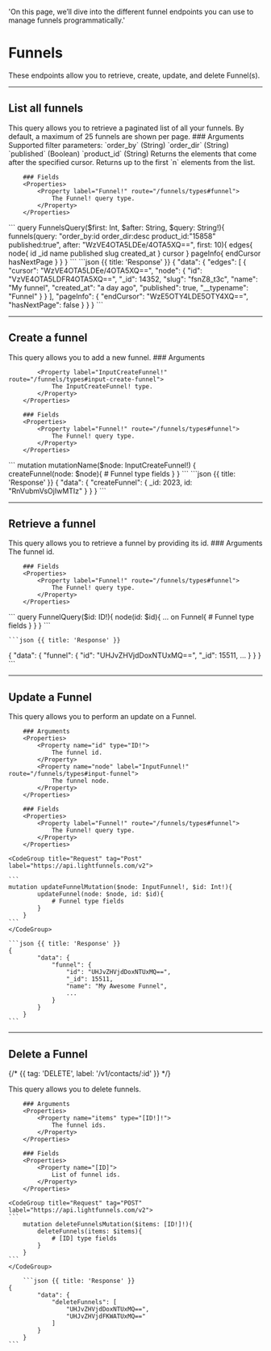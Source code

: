   'On this page, we’ll dive into the different funnel endpoints you can use to manage funnels programmatically.'

# Funnels

These endpoints allow you to retrieve, create, update, and delete Funnel(s).	

---

## List all funnels

<Row>
  <Col>
    This query allows you to retrieve a paginated list of all your funnels. By default, a maximum of 25 funnels are shown per page.
		### Arguments 
		<Properties> 
			<Property name="query" type="String!">
				Supported filter parameters:
				`order_by` (String)
				`order_dir` (String)
				`published` (Boolean)
				`product_id` (String)
			</Property>
			<Property name="after" type="String">
				Returns the elements that come after the specified cursor.
			</Property>
			<Property name="first" type="String">
				Returns up to the first `n` elements from the list.
			</Property>
		</Properties>	

		### Fields 
		<Properties>	
			<Property label="Funnel!" route="/funnels/types#funnel">
				The Funnel! query type.
			</Property>
		</Properties>	

  </Col>
  <Col sticky>
    <CodeGroup title="Request" tag="POST" label="https://api.lightfunnels.com/v2">
			```
			query FunnelsQuery($first: Int, $after: String, $query: String!){
				funnels(query: "order_by:id order_dir:desc product_id:"15858" published:true", after: "WzVE4OTA5LDEe/4OTA5XQ==", first: 10){
					edges{
						node{
							id
							_id
							name
							published
							slug
							created_at
						}
						cursor
					}
					pageInfo{
						endCursor
						hasNextPage
					}
				}
			}
    	```
    </CodeGroup>
    ```json {{ title: 'Response' }}
    {
			"data": {
				"edges": [
					{
						"cursor": "WzVE4OTA5LDEe/4OTA5XQ==",
						"node": {
							"id": "VzVE4OTA5LDFR4OTA5XQ==",
							"_id": 14352,
							"slug": "fsnZ8_t3c",
							"name": "My funnel",
							"created_at": "a day ago",
							"published": true,
							"__typename": "Funnel"
						}
					}
				],
				"pageInfo": {
					"endCursor": "WzE5OTY4LDE5OTY4XQ==",
					"hasNextPage": false
				}
			}
		}
    ```
  </Col>
</Row>

---

## Create a funnel 

<Row>
  <Col>
    This query allows you to add a new funnel.
		### Arguments 
		<Properties> 
			
			<Property label="InputCreateFunnel!" route="/funnels/types#input-create-funnel">
				The InputCreateFunnel! type.
			</Property>
		</Properties>	

		### Fields 
		<Properties>	
			<Property label="Funnel!" route="/funnels/types#funnel">
				The Funnel! query type.
			</Property>
		</Properties>	
		
  </Col>
  <Col sticky>
    <CodeGroup title="Request" tag="POST" label="https://api.lightfunnels.com/v2">
			```
			mutation mutationName($node: InputCreateFunnel!) {
				createFunnel(node: $node){
					# Funnel type fields
				}
			}
			```
    </CodeGroup>
    ```json {{ title: 'Response' }}
    {
			"data": {
				"createFunnel": {
					_id: 2023, 
					id: "RnVubmVsOjIwMTIz"
				}
			}
		}
    ```
  </Col>
</Row>

---

## Retrieve a funnel

<Row>
  <Col>
    This query allows you to retrieve a funnel by providing its id.
		### Arguments 
		<Properties> 
			<Property name="id" type="ID!">
				The funnel id.
			</Property>
		</Properties>	

		### Fields 
		<Properties>	
			<Property label="Funnel!" route="/funnels/types#funnel">
				The Funnel! query type.
			</Property>
		</Properties>

  </Col>
  <Col sticky>
    <CodeGroup title="Request" tag="POST" label="https://api.lightfunnels.com/v2">
    ```
		query FunnelQuery($id: ID!){
			node(id: $id){
				... on Funnel{
					# Funnel type fields
				}
			}
		}
    ```
    </CodeGroup>

    ```json {{ title: 'Response' }}
   {
			"data": {
				"funnel": {
					"id": "UHJvZHVjdDoxNTUxMQ==",
					"_id": 15511,
					...
				}
			}
		}
    ```
  </Col>
</Row>

---

## Update a Funnel 

<Row>
  <Col>
    This query allows you to perform an update on a Funnel.

		### Arguments 
		<Properties> 
			<Property name="id" type="ID!">
				The funnel id.
			</Property>
			<Property name="node" label="InputFunnel!" route="/funnels/types#input-funnel">
				The funnel node.
			</Property>
		</Properties>

		### Fields 
		<Properties>	
			<Property label="Funnel!" route="/funnels/types#funnel">
				The Funnel! query type.
			</Property>
		</Properties>

  </Col>
  <Col sticky>

    <CodeGroup title="Request" tag="Post" label="https://api.lightfunnels.com/v2">

    ```
    mutation updateFunnelMutation($node: InputFunnel!, $id: Int!){
			updateFunnel(node: $node, id: $id){
				# Funnel type fields
			}
		}
    ```
    </CodeGroup>

    ```json {{ title: 'Response' }}
    {
			"data": {
				"funnel": {
					"id": "UHJvZHVjdDoxNTUxMQ==",
					"_id": 15511,
					"name": "My Awesome Funnel",
					...
				}
			}
		}
    ```

  </Col>
</Row>

---

## Delete a Funnel
{/* {{ tag: 'DELETE', label: '/v1/contacts/:id' }} */}

<Row>
  <Col>
    This query allows you to delete funnels.

		### Arguments 
		<Properties> 
			<Property name="items" type="[ID!]!">
				The funnel ids.
			</Property>
		</Properties>

		### Fields 
		<Properties>	
			<Property name="[ID]">
				List of funnel ids.
			</Property>
		</Properties>
  </Col>
  <Col sticky>

    <CodeGroup title="Request" tag="POST" label="https://api.lightfunnels.com/v2">
    ```
		mutation deleteFunnelsMutation($items: [ID!]!){
			deleteFunnels(items: $items){
				# [ID] type fields
			}
		}
    ```
    </CodeGroup>

		```json {{ title: 'Response' }}
    {
			"data": {
				"deleteFunnels": [
					"UHJvZHVjdDoxNTUxMQ==",
					"UHJvZHVjdFKWATUxMQ=="
				]
			}
		}
    ```
  </Col>
</Row>
